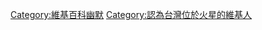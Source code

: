 {{Userbox
|border-c=#FFFFFF
|border-s=2
|id=[[File:Mars Hubble.jpg|45px]]
|id-c=#FFD700
|info=這個用戶認為[[台灣]]位於'''[[火星]]'''。
|info-c=#89FF66
|info-s=10
}}
<noinclude>[[Category:維基百科幽默]]</noinclude>
[[Category:認為台灣位於火星的維基人]]